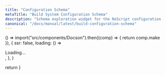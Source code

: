 ```yaml
---
title: "Configuration Schema"
metaTitle: "Build System Configuration Schema"
description: "Schema exploration widget for the ReScript configuration file"
canonical: "/docs/manual/latest/build-configuration-schema"
---
```



  () =>
    import("src/components/Docson").then((comp) => {
      return comp.make
    }),
  {
    ssr: false,
    loading: () => <div> Loading... </div>,
  },
)

  return <Docson tag="master" />
}
